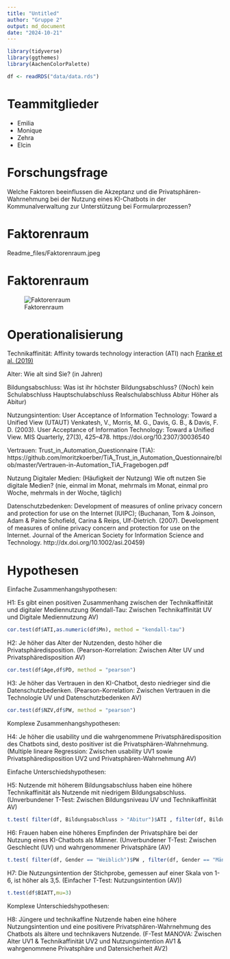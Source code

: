 ```yaml
---
title: "Untitled"
author: "Gruppe 2"
output: md_document
date: "2024-10-21"
---
```


```r
library(tidyverse)
library(ggthemes)
library(AachenColorPalette)

df <- readRDS("data/data.rds")
```


# Teammitglieder

-   Emilia
-   Monique
-   Zehra
-   Elcin 

# Forschungsfrage

Welche Faktoren beeinflussen die Akzeptanz und die
Privatsphären-Wahrnehmung bei der Nutzung eines KI-Chatbots in der
Kommunalverwaltung zur Unterstützung bei Formularprozessen?

# Faktorenraum
Readme_files/Faktorenraum.jpeg

# Faktorenraum
![Faktorenraum](images/Faktorenraum.jpeg)


# Operationalisierung
Technikaffinität: Affinity towards technology interaction (ATI) nach [Franke et al. (2019)](10.1080/10447318.2018.1456150 "Franke, T., Attig, C., & Wessel, D. (2019). A Personal Resource for Technology Interaction: Development and Validation of the Affinity for Technology Interaction (ATI) Scale. International Journal of Human–Computer Interaction, 35(6), 456-467, DOI: 10.1080/10447318.2018.1456150")

Alter: Wie alt sind Sie? (in Jahren)

Bildungsabschluss: Was ist ihr höchster Bildungsabschluss? ((Noch) kein Schulabschluss Hauptschulabschluss Realschulabschluss Abitur Höher als Abitur)

Nutzungsintention: User Acceptance of Information Technology: Toward a Unified View (UTAUT)
Venkatesh, V., Morris, M. G., Davis, G. B., & Davis, F. D. (2003). User Acceptance of Information Technology: Toward a Unified View. MIS Quarterly, 27(3), 425–478. https://doi.org/10.2307/30036540

Vertrauen: Trust_in_Automation_Questionnaire (TiA): https://github.com/moritzkoerber/TiA_Trust_in_Automation_Questionnaire/blob/master/Vertrauen-in-Automation_TiA_Fragebogen.pdf

Nutzung Digitaler Medien: (Häufigkeit der Nutzung) Wie oft nutzen Sie digitale Medien? (nie, einmal im Monat, mehrmals im Monat, einmal pro Woche, mehrmals in der Woche, täglich) 

Datenschutzbedenken: Development of measures of online privacy concern and protection for use on the Internet (IUIPC); (Buchanan, Tom & Joinson, Adam & Paine Schofield, Carina & Reips, Ulf-Dietrich. (2007). Development of measures of online privacy concern and protection for use on the Internet. Journal of the American Society for Information Science and Technology. http://dx.doi.org/10.1002/asi.20459)

# Hypothesen 

Einfache Zusammenhangshypothesen:

H1: Es gibt einen positiven Zusammenhang zwischen der Technikaffinität und digitaler Mediennutzung
(Kendall-Tau: Zwischen Technikaffinität UV und Digitale Mediennutzung AV)
```r
cor.test(df$ATI,as.numeric(df$Mn), method = "kendall-tau")
```


H2: Je höher das Alter der Nutzenden, desto höher die Privatsphäredisposition.
(Pearson-Korrelation: Zwischen Alter UV und Privatsphäredisposition AV)
```r
cor.test(df$Age,df$PD, method = "pearson")
```


H3: Je höher das Vertrauen in den KI-Chatbot, desto niedrieger sind die Datenschutzbedenken.
(Pearson-Korrelation: Zwischen Vertrauen in die Technologie UV und Datenschutzbedenken AV)
```r
cor.test(df$NZV,df$PW, method = "pearson")
```


Komplexe Zusammenhangshypothesen:

H4: Je höher die usability und die wahrgenommene Privatsphäredisposition des Chatbots sind, desto positiver ist die Privatsphären-Wahrnehmung.
(Multiple lineare Regression: Zwischen usability UV1 sowie Privatsphäredisposition UV2 und Privatsphären-Wahrnehmung AV)


Einfache Unterschiedshypothesen: 

H5: Nutzende mit höherem Bildungsabschluss haben eine höhere Technikaffinität  als Nutzende mit niedrigem Bildungsabschluss.
(Unverbundener T-Test: Zwischen Bildungsniveau UV und Technikaffinität AV)
```r
t.test( filter(df, Bildungsabschluss > "Abitur")$ATI , filter(df, Bildungsabschluss < "Abitur")$ATI )
```

H6: Frauen haben eine höheres Empfinden der Privatsphäre bei der Nutzung eines KI-Chatbots als Männer.
(Unverbundener T-Test: Zwischen Geschlecht (UV) und wahrgenommener Privatsphäre (AV)

```r
t.test( filter(df, Gender == "Weiblich")$PW , filter(df, Gender == "Männlich")$PW )
```

H7: Die Nutzungsintention der Stichprobe, gemessen auf einer Skala von 1-6, ist höher als 3,5.
(Einfacher T-Test: Nutzungsintention (AV))
```r
t.test(df$BIATT,mu=3)
```


Komplexe Unterschiedshypothesen:

H8: Jüngere und technikaffine Nutzende haben eine höhere Nutzungsintention und eine positivere Privatsphären-Wahrnehmung des Chatbots als ältere und technikavers Nutzende.
(F-Test MANOVA: Zwischen Alter UV1 & Technikaffinität UV2 und Nutzungsintention AV1 & wahrgenommene Privatsphäre und Datensicherheit AV2)

```r

```

